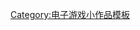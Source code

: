 {{asbox
| image     = kasteroids.svg
| pix       = 
| subject   = [[第三人称射击游戏]]
| category  = 第三人称射击游戏小作品
| name      = Template:tps-videogame-stub
}}<noinclude>
[[Category:电子游戏小作品模板]]
</noinclude>